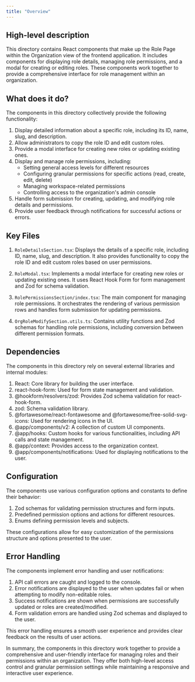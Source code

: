 ```yaml
---
title: "Overview"
---
```


## High-level description
This directory contains React components that make up the Role Page within the Organization view of the frontend application. It includes components for displaying role details, managing role permissions, and a modal for creating or editing roles. These components work together to provide a comprehensive interface for role management within an organization.

## What does it do?
The components in this directory collectively provide the following functionality:

1. Display detailed information about a specific role, including its ID, name, slug, and description.
2. Allow administrators to copy the role ID and edit custom roles.
3. Provide a modal interface for creating new roles or updating existing ones.
4. Display and manage role permissions, including:
   - Setting general access levels for different resources
   - Configuring granular permissions for specific actions (read, create, edit, delete)
   - Managing workspace-related permissions
   - Controlling access to the organization's admin console
5. Handle form submission for creating, updating, and modifying role details and permissions.
6. Provide user feedback through notifications for successful actions or errors.

## Key Files
1. `RoleDetailsSection.tsx`: Displays the details of a specific role, including ID, name, slug, and description. It also provides functionality to copy the role ID and edit custom roles based on user permissions.

2. `RoleModal.tsx`: Implements a modal interface for creating new roles or updating existing ones. It uses React Hook Form for form management and Zod for schema validation.

3. `RolePermissionsSection/index.tsx`: The main component for managing role permissions. It orchestrates the rendering of various permission rows and handles form submission for updating permissions.

4. `OrgRoleModifySection.utils.ts`: Contains utility functions and Zod schemas for handling role permissions, including conversion between different permission formats.

## Dependencies
The components in this directory rely on several external libraries and internal modules:

1. React: Core library for building the user interface.
2. react-hook-form: Used for form state management and validation.
3. @hookform/resolvers/zod: Provides Zod schema validation for react-hook-form.
4. zod: Schema validation library.
5. @fortawesome/react-fontawesome and @fortawesome/free-solid-svg-icons: Used for rendering icons in the UI.
6. @app/components/v2: A collection of custom UI components.
7. @app/hooks: Custom hooks for various functionalities, including API calls and state management.
8. @app/context: Provides access to the organization context.
9. @app/components/notifications: Used for displaying notifications to the user.

## Configuration
The components use various configuration options and constants to define their behavior:

1. Zod schemas for validating permission structures and form inputs.
2. Predefined permission options and actions for different resources.
3. Enums defining permission levels and subjects.

These configurations allow for easy customization of the permissions structure and options presented to the user.

## Error Handling
The components implement error handling and user notifications:

1. API call errors are caught and logged to the console.
2. Error notifications are displayed to the user when updates fail or when attempting to modify non-editable roles.
3. Success notifications are shown when permissions are successfully updated or roles are created/modified.
4. Form validation errors are handled using Zod schemas and displayed to the user.

This error handling ensures a smooth user experience and provides clear feedback on the results of user actions.

In summary, the components in this directory work together to provide a comprehensive and user-friendly interface for managing roles and their permissions within an organization. They offer both high-level access control and granular permission settings while maintaining a responsive and interactive user experience.